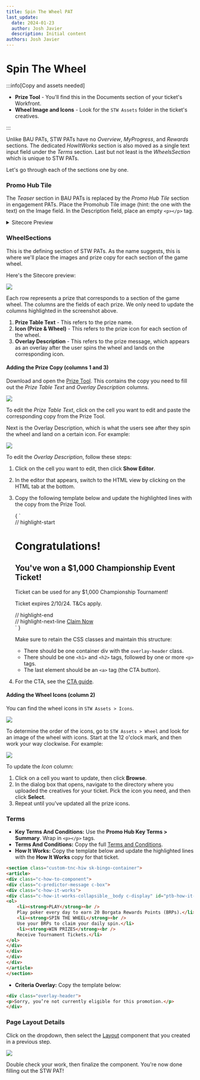 ---
title: Spin The Wheel PAT
last_update:
  date: 2024-01-23
  author: Josh Javier
  description: Initial content
authors: Josh Javier
---


# Spin The Wheel

:::info[Copy and assets needed]

- **Prize Tool** - You'll find this in the Documents section of your ticket's Workfront.
- **Wheel Image and Icons** - Look for the `STW Assets` folder in the ticket's creatives.

:::

Unlike BAU PATs, STW PATs have no *Overview*, *MyProgress*, and *Rewards* sections. The dedicated *HowItWorks* section is also moved as a single text input field under the *Terms* section. Last but not least is the *WheelsSection* which is unique to STW PATs.

Let's go through each of the sections one by one.

### Promo Hub Tile

The *Teaser* section in BAU PATs is replaced by the *Promo Hub Tile* section in engagement PATs. Place the Promohub Tile image (hint: the one with the text) on the Image field. In the Description field, place an empty `<p></p>` tag.

<details>
  <summary>Sitecore Preview</summary>
  ![](https://res.cloudinary.com/dlfu36fiw/image/upload/v1709887490/builds/pat-eds-engagement/ip0grykcq5byxpoaktjn.png)  
</details>

### WheelSections

This is the defining section of STW PATs. As the name suggests, this is where we'll place the images and prize copy for each section of the game wheel.

Here's the Sitecore preview:

![](https://res.cloudinary.com/dlfu36fiw/image/upload/v1709887490/builds/pat-eds-engagement/m7tecqx1rgabxnq21z6q.png)

Each row represents a prize that corresponds to a section of the game wheel. The columns are the fields of each prize. We only need to update the columns highlighted in the screenshot above.

1. **Prize Table Text** - This refers to the prize name.
2. **Icon (Prize & Wheel)** - This refers to the prize icon for each section of the wheel.
3. **Overlay Description** - This refers to the prize message, which appears as an overlay after the user spins the wheel and lands on the corresponding icon.

#### Adding the Prize Copy (columns 1 and 3)

Download and open the [Prize Tool](documents#prize-tool). This contains the copy you need to fill out the *Prize Table Text* and *Overlay Description* columns.

![](https://res.cloudinary.com/dlfu36fiw/image/upload/v1709887489/builds/pat-eds-engagement/gviphbaitv69oduuzwev.png)

To edit the *Prize Table Text*, click on the cell you want to edit and paste the corresponding copy from the Prize Tool.

Next is the Overlay Description, which is what the users see after they spin the wheel and land on a certain icon. For example:

![](https://res.cloudinary.com/dlfu36fiw/image/upload/v1709887489/builds/pat-eds-engagement/z6eyq5pvx2fmupumzrz2.jpg)

To edit the *Overlay Description*, follow these steps:

1. Click on the cell you want to edit, then click **Show Editor**.
2. In the editor that appears, switch to the HTML view by clicking on the HTML tab at the bottom.
3. Copy the following template below and update the highlighted lines with the copy from the Prize Tool.

   <CodeBlock language="html" showLineNumbers className="my-4">
     {
      `<div class="overlay-header">
   // highlight-start
   <h1 class="mb-1 mt-0">Congratulations!</h1>
   <h2 class="mb-2 mt-1">You've won a $1,000 Championship Event Ticket!</h2>
   <p class="mb-2">Ticket can be used for any $1,000 Championship Tournament!</p>
   <p class="mb-2">Ticket expires 2/10/24. T&amp;Cs apply.</p>
   // highlight-end
   <div class="mt-2">
   // highlight-next-line
   <a rel="noopener noreferrer" class="btn btn-primary" href="!!M2.Promo/offers/p/poker">Claim Now</a>
   </div>
   </div>`
     }
   </CodeBlock>

   Make sure to retain the CSS classes and maintain this structure:
   - There should be one container div with the `overlay-header` class.
   - There should be one `<h1>` and `<h2>` tags, followed by one or more `<p>` tags.
   - The last element should be an `<a>` tag (the CTA button).

4. For the CTA, see the [CTA guide](https://coralracing-my.sharepoint.com/:x:/g/personal/krisha_manalo_entaingroup_com/EfvRGdc4sN5MiwcmKjBu55wBGvjTEIDYp-1XEU-iLJkGXA).

#### Adding the Wheel Icons (column 2)

You can find the wheel icons in `STW Assets > Icons`.

![](https://res.cloudinary.com/dlfu36fiw/image/upload/v1709887553/builds/pat-eds-engagement/a4wp3blkx4b697mj2xmy.png)

To determine the order of the icons, go to `STW Assets > Wheel` and look for an image of the wheel with icons. Start at the 12 o'clock mark, and then work your way clockwise. For example:

![](https://res.cloudinary.com/dlfu36fiw/image/upload/v1709887490/builds/pat-eds-engagement/fljjbir9ylqnorxokadk.png)

To update the *Icon* column:

1. Click on a cell you want to update, then click **Browse**.
2. In the dialog box that opens, navigate to the directory where you uploaded the creatives for your ticket. Pick the icon you need, and then click **Select**.
3. Repeat until you've updated all the prize icons.

### Terms

- **Key Terms And Conditions:** Use the **Promo Hub Key Terms > Summary**. Wrap in `<p></p>` tags.
- **Terms And Conditions:** Copy the full [Terms and Conditions](documents#terms-and-conditions).
- **How It Works:** Copy the template below and update the highlighted lines with the **How It Works** copy for that ticket.

```html {8-13} showLineNumbers
<section class="custom-tnc-hiw sk-bingo-container">
<article>
<div class="c-how-to-component">
<div class="c-predictor-message c-box">
<div class="c-how-it-works">
<div class="c-how-it-works-collapsible__body c-display" id="ptb-how-it-works__desc">
<ol>
    <li><strong>PLAY</strong><br />
    Play poker every day to earn 20 Borgata Rewards Points (BRPs).</li>
    <li><strong>SPIN THE WHEEL</strong><br />
    Use your BRPs to claim your daily spin.</li>
    <li><strong>WIN PRIZES</strong><br />
    Receive Tournament Tickets.</li>
</ol>
</div>
</div>
</div>
</div>
</article>
</section>
```

- **Criteria Overlay:** Copy the template below:

```html
<div class="overlay-header">
<p>Sorry, you’re not currently eligible for this promotion.</p>
</div>
```

### Page Layout Details

Click on the dropdown, then select the [Layout](engagements-stw) component that you created in a previous step.

![](https://res.cloudinary.com/dlfu36fiw/image/upload/v1709887553/builds/pat-eds-engagement/myjyhqgwbrcu7iz89ynz.png)

Double check your work, then finalize the component. You're now done filling out the STW PAT!